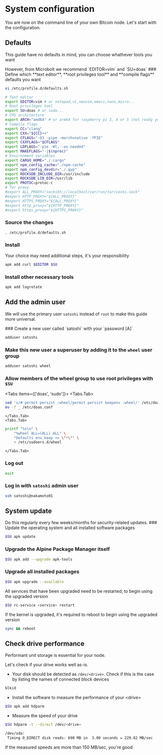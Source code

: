 
# System configuration

You are now on the command line of your own Bitcoin node. Let's start with the
configuration.

## Defaults

This guide have no defaults in mind, you can choose whathever tools you want

<Callout type="info">
However, from Microbolt we recommend `EDITOR=vim` and `SU=doas`
</Callout>

<Steps>
### Define which **text editor**, **root privileges tool** and **compile flags** defaults you want

```sh
vi /etc/profile.d/defaults.sh
```

```sh copy filename="/etc/profile.d/defaults.sh"
# Text editor
export EDITOR=vim # or notepad,vi,neovim,emacs,nano,micro...
# Root privileges tool
export SU=doas # or sudo...
# CPU architecture
export ARCH="amd64" # or arm64 for raspberry pi 3, 4 or 5 (not ready yet)
# Compile flags
export CC="clang"
export CXX="${CC}++"
export CFLAGS="-O3 -pipe -march=native -fPIE"
export CXXFLAGS="$CFLAGS"
export LDFLAGS="-pie -Wl,--as-needed"
export MAKEFLAGS="-j$(nproc)"
# Environment variables
export CARGO_HOME="./.cargo"
export npm_config_cache="./npm-cache"
export npm_config_devdir="./.gyp"
export ROCKSDB_INCLUDE_DIR=/usr/include
export ROCKSDB_LIB_DIR=/usr/lib
export PROTOC=protoc-c
# Tor proxy
#export ALL_PROXY="socks5h://localhost/var/run/tor/socks.sock"
#export HTTP_PROXY="${ALL_PROXY}"
#export HTTPS_PROXY="${ALL_PROXY}"
#export http_proxy="${HTTP_PROXY}"
#export https_proxy="${HTTPS_PROXY}"
```

### Source the changes

```sh copy
. /etc/profile.d/defaults.sh
```

### Install

<Callout type="warning">
Your choice may need additional steps, it's your responsibility
</Callout>

```sh copy
apk add curl $EDITOR $SU
```

### Install other necessary tools

```sh copy
apk add logrotate
```
</Steps>

## Add the admin user

We will use the primary user `satoshi` instead of `root` to make this guide more
universal.

<Steps>
### Create a new user called `satoshi` with your `password [A]`

```sh copy
adduser satoshi
```

### Make this new user a superuser by adding it to the `wheel` user group

```sh copy
adduser satoshi wheel
```

### Allow members of the **wheel** group to use root privileges with `$SU`

<Tabs items={['doas', 'sudo']}>
    <Tabs.Tab>
```sh copy
sed 's/# permit persist :wheel/permit persist keepenv :wheel/' /etc/doas.conf > _
mv -f _ /etc/doas.conf
```
    </Tabs.Tab>
    <Tabs.Tab>
```sh copy
printf "%s\n" \
    "%wheel ALL=(ALL) ALL" \
    "Defaults env_keep += \"*\"" \
    > /etc/sudoers.d/wheel
```
    </Tabs.Tab>
</Tabs>

### Log out

```sh copy
exit
```

### Log in with `satoshi` admin user

```sh copy
ssh satoshi@nakamoto01
```
</Steps>

## System update

<Callout type="info">
Do this regularly every few weeks/months for security-related updates.
</Callout>

<Steps>
### Update the operating system and all installed software packages

```sh copy
$SU apk update
```

### Upgrade the Alpine Package Manager itself

```sh copy
$SU apk add --upgrade apk-tools
```

### Upgrade all installed packages

```sh copy
$SU apk upgrade --available
```
</Steps>

<Callout type="info">
All services that have been upgraded need to be restarted, to begin using the
upgraded version

```sh copy
$SU rc-service <service> restart
```

If the kernel is upgraded, it's required to reboot to begin using the upgraded
version

```sh copy
sync && reboot
```
</Callout>

## Check drive performance

Performant unit storage is essential for your node.

Let's check if your drive works well as-is.

* Your disk should be detected as `/dev/<drive>`. Check if this is the case by
listing the names of connected block devices

```sh copy
blkid
```

* Install the software to measure the performance of your \<drive\>
```sh copy
$SU apk add hdparm
```

* Measure the speed of your drive
```sh copy
$SU hdparm -t --direct /dev/<drive>
```

```sh filename="output"
/dev/sda:
 Timing O_DIRECT disk reads: 690 MB in  3.00 seconds = 229.82 MB/sec
```

<Callout type="info">
If the measured speeds are more than 150 MB/sec, you're good
</Callout>